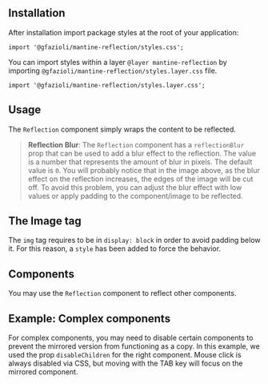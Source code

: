 
## Installation

<InstallScript packages="@gfazioli/mantine-reflection" />

After installation import package styles at the root of your application:

```tsx
import '@gfazioli/mantine-reflection/styles.css';
```

You can import styles within a layer `@layer mantine-reflection` by importing `@gfazioli/mantine-reflection/styles.layer.css` file.

```tsx
import '@gfazioli/mantine-reflection/styles.layer.css';
```

## Usage

The `Reflection` component simply wraps the content to be reflected.

<Demo data={demos.configurator} />

> **Reflection Blur**: The `Reflection` component has a `reflectionBlur` prop that can be used to add a blur effect to the reflection. The value is a number that represents the amount of blur in pixels. The default value is `0`. You will probably notice that in the image above, as the blur effect on the reflection increases, the edges of the image will be cut off. To avoid this problem, you can adjust the blur effect with low values or apply padding to the component/image to be reflected.

## The Image tag

The `img` tag requires to be in `display: block` in order to avoid padding below it. For this reason, a `style` has been added to force the behavior.

<Demo data={demos.simpleImage} />

## Components

You may use the `Reflection` component to reflect other components.

<Demo data={demos.component} />

## Example: Complex components

For complex components, you may need to disable certain components to prevent the mirrored version from functioning as a copy. In this example, we used the prop `disableChildren` for the right component. Mouse click is always disabled via CSS, but moving with the TAB key will focus on the mirrored component.

<Demo data={demos.complexComponent} />
